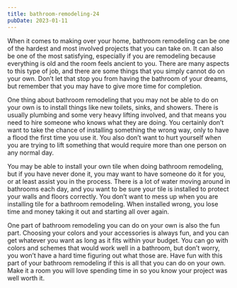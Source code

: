 ```yaml
---
title: bathroom-remodeling-24
pubDate: 2023-01-11
---
```


When it comes to making over your home, bathroom remodeling can be one of the hardest and most involved projects that you can take on. It can also be one of the most satisfying, especially if you are remodeling because everything is old and the room feels ancient to you. There are many aspects to this type of job, and there are some things that you simply cannot do on your own. Don’t let that stop you from having the bathroom of your dreams, but remember that you may have to give more time for completion.

One thing about bathroom remodeling that you may not be able to do on your own is to install things like new toilets, sinks, and showers. There is usually plumbing and some very heavy lifting involved, and that means you need to hire someone who knows what they are doing. You certainly don’t want to take the chance of installing something the wrong way, only to have a flood the first time you use it. You also don’t want to hurt yourself when you are trying to lift something that would require more than one person on any normal day.

You may be able to install your own tile when doing bathroom remodeling, but if you have never done it, you may want to have someone do it for you, or at least assist you in the process. There is a lot of water moving around in bathrooms each day, and you want to be sure your tile is installed to protect your walls and floors correctly. You don’t want to mess up when you are installing tile for a bathroom remodeling. When installed wrong, you lose time and money taking it out and starting all over again.

One part of bathroom remodeling you can do on your own is also the fun part. Choosing your colors and your accessories is always fun, and you can get whatever you want as long as it fits within your budget. You can go with colors and schemes that would work well in a bathroom, but don’t worry, you won’t have a hard time figuring out what those are. Have fun with this part of your bathroom remodeling if this is all that you can do on your own. Make it a room you will love spending time in so you know your project was well worth it.